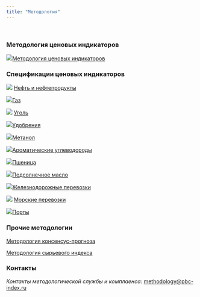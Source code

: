 ```yaml
---
title: "Методология"
---
```


</br>

### Методология ценовых индикаторов

![](images/icon-docs.svg)[Методология ценовых индикаторов](methodology/methodology-benchmark-pbc.qmd)

### Спецификации ценовых индикаторов

![](images/icon-tanker.svg) [Нефть и нефтепродукты](methodology/specs-oil.qmd)

![](images/icon-gas.svg)[Газ](methodology/specs-gas.qmd)

![](images/icon-coal.svg) [Уголь](methodology/specs-coal.qmd)

![](images/icon-agro.svg)[Удобрения](methodology/specs-fertilizers.qmd)

![](images/icon-chemicals2.svg)[Метанол](methodology/specs-methanol.qmd)

![](images/icon-chemicals.svg)[Ароматические углеводороды](methodology/specs-aromatics.qmd)

![](images/icon-wheat.svg)[Пшеница](methodology/specs-wheat.qmd)

![](images/icon-maslo.svg)[Подсолнечное масло](methodology/specs-sunflower.qmd)

![](images/railways-icon.svg)[Железнодорожные перевозки](methodology/specs-logistics.qmd)

![](images/icon-ship.svg) [Морские перевозки](methodology/specs-freight.qmd)

![](images/icon-ports.svg)[Порты](methodology/specs-ports.qmd)

### Прочие методологии

[Методология консенсус-прогноза](methodology/methodology-consensus-pbc.qmd)

[Методология сырьевого индекса](methodology/methodology-pbc.qmd)

### Контакты

*Контакты методологической службы и комплаенса*: [methodology\@pbc-index.ru](mailto:methodology@pbc-index.ru)
